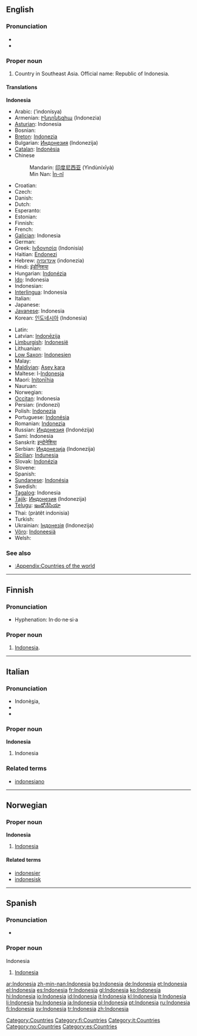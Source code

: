 ==English==
{{wikipedia}}

===Pronunciation===
*{{IPA|/ˌɪn.dəˈni.ʒʌ/}}
*{{rhymes|iːʒə}}

===Proper noun===
{{en-proper noun}}

# Country in Southeast Asia. Official name: Republic of Indonesia.

====Translations====
<!--DefA-->'''Indonesia'''
{{top}}
*Arabic: {{ARchar|[[إندونيسيا]]}} (’indonísya) {{f}}
*Armenian: [[Ինդոնեզիա]] (Indonezia)
*[[Asturian]]: Indonesia {{f}}
*Bosnian: {{t-|bs|Indonezija|f}}
*[[Breton]]: [[Indonezia]]
*Bulgarian: [[Индонезия]] (Indonezija) {{f}}
*[[Catalan]]: [[Indonèsia]] {{f}}
*Chinese
*:Mandarin: [[印度尼西亚]] (Yìndùníxīyà)
*:Min Nan: [[Ìn-nî]]
*Croatian: {{t-|hr|Indonezija|f}}
* Czech: {{t-|cs|Indonésie|f}}
* Danish: {{t-|da|Indonesien}}
* Dutch: {{t+|nl|Indonesië|f}}
* Esperanto: {{t-|eo|Indonezio|xs=Esperanto}}
* Estonian: {{t+|et|Indoneesia}}
* Finnish: {{t+|fi|Indonesia}}
* French: {{t+|fr|Indonésie|f}}
*[[Galician]]: Indonesia {{f}}
* German: {{t+|de|Indonesien|n}}
* Greek: [[Ινδονησία]] (Indonisía) {{f}}
*Haitian: [[Endonezi]]
*Hebrew: [[אינדונזיה]] (indonezia)
*Hindi: [[इंडोनिशया]]
*Hungarian: [[Indonézia]]
*[[Ido]]: Indonesia
* Indonesian: {{t+|id|Indonesia|xs=Indonesian}}
*[[Interlingua]]: Indonesia
* Italian: {{t+|it|Indonesia|f}}
* Japanese: {{t+|ja|インドネシア|tr=Indoneshia|sc=Jpan}}
*[[Javanese]]: Indonesia
*Korean: [[인도네시아]] (Indonesia)
{{mid}}
* Latin: {{t-|la|Indonesia|f}}
*Latvian: [[Indonēzija]] {{f}}
*[[Limburgish]]: [[Indonesië]]
* Lithuanian: {{t+|lt|Indonezija|xs=Lithuanian}}
*[[Low Saxon]]: [[Indonesien]]
* Malay: {{t-|ms|Indonesia|xs=Malay}}
*[[Maldivian]]: [[Asey kara]]
*Maltese: l-[[Indonesja]]
*Maori: [[Initonīhia]]
* Nauruan: {{t-|na|Indonesia|xs=Nauruan}}
* Norwegian: {{t-|no|Indonesia}}
*[[Occitan]]: Indonesia {{f}}
*Persian: {{FAchar|[[اندونزی]]}} (indonezi)
*Polish: [[Indonezja]] {{f}}
*Portuguese: [[Indonésia]] {{f}}
*Romanian: [[Indonezia]] {{f}}
*Russian: [[Индонезия]] (Indonézija) {{f}}
*Sami: Indonesia
*Sanskrit: [[इन्दोनेशिया]]
*Serbian: [[Индонезија]] (Indonezija) {{f}}
*[[Sicilian]]: [[Indunesia]] {{f}}
*Slovak: [[Indonézia]] {{f}}
* Slovene: {{t+|sl|Indonezija|f}}
* Spanish: {{t+|es|Indonesia|f}}
*[[Sundanese]]: [[Indonésia]]
* Swedish: {{t+|sv|Indonesien}}
*[[Tagalog]]: Indonesia
*[[Tajik]]: [[Индонезия]] (Indonezija)
*[[Telugu]]: [[ఇండోనేసియా]]
*Thai: {{THchar|[[ประเทศอินโดนีเซีย]]}} (pràtêt indonisia)
* Turkish: {{t+|tr|Endonezya}}
*Ukrainian: [[Індонезія]] (Indonezija) {{f}}
*[[Võro]]: [[Indoneesiä]]
* Welsh: {{t-|cy|Indonesia|xs=Welsh}}
{{bottom}}

===See also===
*[[:Appendix:Countries of the world]]

[[Category:Countries]]

----

==Finnish==
{{wikipedia|lang=fi}}

===Pronunciation===
*Hyphenation: In·do·ne·si·a

===Proper noun===
{{fi-noun|proper=true}}

# [[#English|Indonesia]].

[[Category:fi:Countries]]

----

==Italian==

===Pronunciation===
*Indonè<u>s</u>ia,
*{{SAMPA|/<tt>indo"nEzja</tt>/}}
*{{IPA|/indoˈnɛzja/}}

===Proper noun===
'''Indonesia''' {{f}}

# Indonesia

===Related terms===
*[[indonesiano]]

[[Category:it:Countries]]

----

==Norwegian==

===Proper noun===
'''Indonesia'''

# [[#English|Indonesia]]

====Related terms====
*[[indonesier]]
*[[indonesisk]]

[[Category:no:Countries]]

----

==Spanish==

===Pronunciation===
*{{IPA|/ˌin.doˈne.sja/}}

===Proper noun===
;Indonesia

# [[#English|Indonesia]]

[[Category:es:Countries]]

[[ar:Indonesia]]
[[zh-min-nan:Indonesia]]
[[bg:Indonesia]]
[[de:Indonesia]]
[[et:Indonesia]]
[[el:Indonesia]]
[[es:Indonesia]]
[[fr:Indonesia]]
[[gl:Indonesia]]
[[ko:Indonesia]]
[[hi:Indonesia]]
[[io:Indonesia]]
[[id:Indonesia]]
[[it:Indonesia]]
[[kl:Indonesia]]
[[lt:Indonesia]]
[[li:Indonesia]]
[[hu:Indonesia]]
[[ja:Indonesia]]
[[pl:Indonesia]]
[[pt:Indonesia]]
[[ru:Indonesia]]
[[fi:Indonesia]]
[[sv:Indonesia]]
[[tr:Indonesia]]
[[zh:Indonesia]]